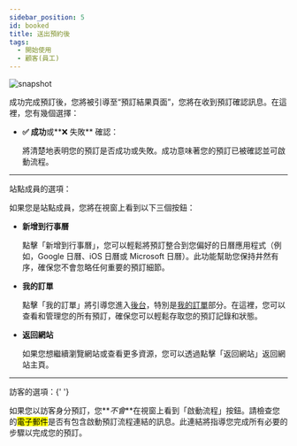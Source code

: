 ---
sidebar_position: 5
id: booked
title: 送出預約後
tags:
  - 開始使用
  - 顧客(員工)
---



<BrowserWindow url={url}>

![snapshot](/assets/user/booked.png)

</BrowserWindow>

成功完成預訂後，您將被引導至“預訂結果頁面”，您將在收到預訂確認訊息。在這裡，您有幾個選擇：

- **✅ 成功**或**❌ 失敗** 確認：

  將清楚地表明您的預訂是否成功或失敗。成功意味著您的預訂已被確認並可啟動流程。

---

<span class="site-user">站點成員</span>的選項：

如果您是站點成員，您將在視窗上看到以下三個按鈕：

- **新增到行事曆**

  點擊「新增到行事曆」，您可以輕鬆將預訂整合到您偏好的日曆應用程式（例如，Google 日曆、iOS 日曆或 Microsoft 日曆）。此功能幫助您保持井然有序，確保您不會忽略任何重要的預訂細節。

- **我的訂單**

  點擊「我的訂單」將引導您進入[後台](../user/dashboard)，特別是[我的訂單](../user/dashboard/my-orders)部分。在這裡，您可以查看和管理您的所有預訂，確保您可以輕鬆存取您的預訂記錄和狀態。

- **返回網站**

  如果您想繼續瀏覽網站或查看更多資源，您可以透過點擊「返回網站」返回網站主頁。

---

<span class="guest">訪客</span>的選項：{' '}

如果您以訪客身分預訂，您**_不會_**在視窗上看到「啟動流程」按鈕。請檢查您的<mark>電子郵件</mark>是否有包含啟動預訂流程連結的訊息。此連結將指導您完成所有必要的步驟以完成您的預訂。
